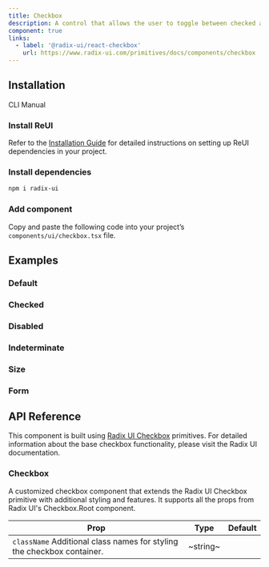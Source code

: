 ```yaml
---
title: Checkbox
description: A control that allows the user to toggle between checked and not checked.
component: true
links:
  - label: '@radix-ui/react-checkbox'
    url: https://www.radix-ui.com/primitives/docs/components/checkbox
---
```


## Installation

<Tabs defaultValue="cli">

<TabsList>
  <TabsTrigger value="cli">CLI</TabsTrigger>
  <TabsTrigger value="manual">Manual</TabsTrigger>
</TabsList>

<TabsContent value="cli">
  <CliCommands name="checkbox" />
</TabsContent>

<TabsContent value="manual">    
<Steps>

### Install ReUI

Refer to the [Installation Guide](/docs/installation) for detailed instructions on setting up ReUI dependencies in your project.

### Install dependencies

```bash
npm i radix-ui
```

### Add component

Copy and paste the following code into your project’s `components/ui/checkbox.tsx` file.

<ComponentPreview name="checkbox" />

</Steps>

</TabsContent>

</Tabs>

## Examples

### Default

<ExamplePreview path="checkbox/default" />

### Checked

<ExamplePreview path="checkbox/checked" />

### Disabled

<ExamplePreview path="checkbox/disabled" />

### Indeterminate

<ExamplePreview path="checkbox/indeterminate" />

### Size

<ExamplePreview path="checkbox/size" />

### Form

<ExamplePreview path="checkbox/form" />

## API Reference

This component is built using [Radix UI Checkbox](https://www.radix-ui.com/primitives/docs/components/checkbox) primitives. For detailed information about the base checkbox functionality, please visit the Radix UI documentation.

### Checkbox

A customized checkbox component that extends the Radix UI Checkbox primitive with additional styling and features. It supports all the props from Radix UI's Checkbox.Root component.

| **Prop**                                                                                          | **Type** | **Default** |
| ------------------------------------------------------------------------------------------------- | -------- | ----------- |
| `className` <PopoverInfo>Additional class names for styling the checkbox container.</PopoverInfo> | ~string~ | <Na/>       |
